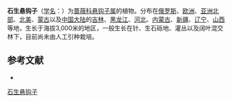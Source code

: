 {{Speciesbox
| name = 石生悬钩子
| status = 
| status_system = 
| image = Rubus saxatilis - Niitvälja bog.jpg
| genus = Rubus
| species = saxatilis
| authority = L.
}}

'''石生悬钩子'''（[[学名|学名]]：{{lang|la|''Rubus saxatilis''}}）为[[蔷薇科|蔷薇科]][[悬钩子属|悬钩子属]]的植物。分布在[[俄罗斯|俄罗斯]]、[[欧洲|欧洲]]、[[亚洲北部|亚洲北部]]、[[北美|北美]]、[[蒙古|蒙古]]以及[[中国大陆|中国大陆]]的[[吉林|吉林]]、[[黑龙江|黑龙江]]、[[河北|河北]]、[[内蒙古|内蒙古]]、[[新疆|新疆]]、[[辽宁|辽宁]]、[[山西|山西]]等地，生长于海拔3,000米的地区，一般生长在针、生石砾地、灌丛以及阔叶混交林下，目前尚未由人工引种栽培。

== 参考文献 ==
<div class="references-small">
* {{cite web| url =http://www.bioinfo.cn/db05/KmzwSpecies.php?action=view&id=19495| title =石生悬钩子| work =《中国高等植物数据库全库》| publisher =中国科学院微生物研究所| author =昆明植物研究所| accessdate =2009-02-25| deadurl =yes| archiveurl =https://web.archive.org/web/20160305034057/http://www.bioinfo.cn/db05/KmzwSpecies.php?action=view&id=19495| archivedate =2016-03-05}}
</div>
{{Taxonbar|from=Q158569}}

[[Category:悬钩子属|石生悬钩子]]


{{植物小作品}}
